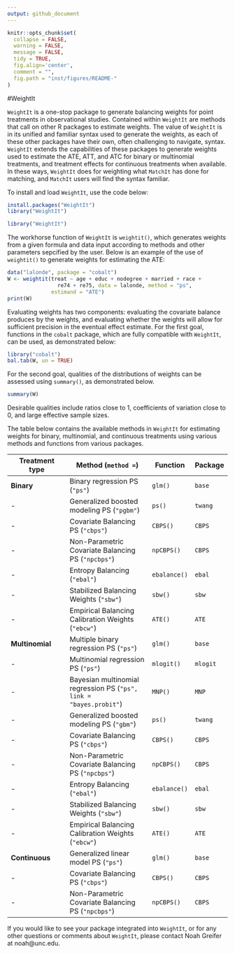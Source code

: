 ```yaml
---
output: github_document
---
```


<!-- README.md is generated from README.Rmd. Please edit that file -->

```r
knitr::opts_chunk$set(
  collapse = FALSE,
  warning = FALSE,
  message = FALSE,
  tidy = TRUE,
  fig.align='center',
  comment = "",
  fig.path = "inst/figures/README-"
)
```
#WeightIt

`WeightIt` is a one-stop package to generate balancing weights for point treatments in observational studies. Contained within `WeightIt` are methods that call on other R packages to estimate weights. The value of `WeightIt` is in its unified and familiar syntax used to generate the weights, as each of these other packages have their own, often challenging to navigate, syntax. `WeightIt` extends the capabilities of these packages to generate weights used to estimate the ATE, ATT, and ATC for binary or multinomial treatments, and treatment effects for continuous treatments when available. In these ways, `WeightIt` does for weighting what `MatchIt` has done for matching, and `MatchIt` users will find the syntax familiar.

To install and load `WeightIt`, use the code below:

```r
install.packages("WeightIt")
library("WeightIt")
```
```r
library("WeightIt")
```

The workhorse function of `WeightIt` is `weightit()`, which generates weights from a given formula and data input according to methods and other parameters sepcified by the user. Below is an example of the use of `weightit()` to generate weights for estimating the ATE:

```r
data("lalonde", package = "cobalt")
W <- weightit(treat ~ age + educ + nodegree + married + race +
                re74 + re75, data = lalonde, method = "ps",
              estimand = "ATE")
print(W)
```

Evaluating weights has two components: evaluating the covariate balance produces by the weights, and evaluating whether the weights will allow for sufficient precision in the eventual effect estimate. For the first goal, functions in the `cobalt` package, which are fully compatible with `WeightIt`, can be used, as demonstrated below:

```r
library("cobalt")
bal.tab(W, un = TRUE)
```

For the second goal, qualities of the distributions of weights can be assessed using `summary()`, as demonstrated below.

```r
summary(W)
```

Desirable qualities include ratios close to 1, coefficients of variation close to 0, and large effective sample sizes.

The table below contains the available methods in `WeightIt` for estimating weights for binary, multinomial, and continuous treatments using various methods and functions from various packages.
 
 Treatment type | Method (`method = `) | Function | Package
 -------------- | -------------------- | -------- | -------
 **Binary** | Binary regression PS (`"ps"`) | `glm()` | `base`
 - | Generalized boosted modeling PS (`"pgbm"`) | `ps()` | `twang`
 - | Covariate Balancing PS (`"cbps"`) | `CBPS()` | `CBPS`
 - | Non-Parametric Covariate Balancing PS (`"npcbps"`) | `npCBPS()` | `CBPS`
 - | Entropy Balancing (`"ebal"`) | `ebalance()` | `ebal`
 - | Stabilized Balancing Weights (`"sbw"`) | `sbw()` | `sbw`
 - | Empirical Balancing Calibration Weights (`"ebcw"`) | `ATE()` | `ATE`
 **Multinomial** | Multiple binary regression PS (`"ps"`) | `glm()` | `base`
 - | Multinomial regression PS (`"ps"`) | `mlogit()` | `mlogit`
 - | Bayesian multinomial regression PS (`"ps", link = "bayes.probit"`) | `MNP()` | `MNP`
 - | Generalized boosted modeling PS (`"gbm"`) | `ps()` | `twang`
 - | Covariate Balancing PS (`"cbps"`) | `CBPS()` | `CBPS`
 - | Non-Parametric Covariate Balancing PS (`"npcbps"`) | `npCBPS()` | `CBPS`
 - | Entropy Balancing (`"ebal"`) | `ebalance()` | `ebal`
 - | Stabilized Balancing Weights (`"sbw"`) | `sbw()` | `sbw`
 - | Empirical Balancing Calibration Weights (`"ebcw"`) | `ATE()` | `ATE`
 **Continuous** | Generalized linear model PS (`"ps"`) | `glm()` | `base`
 - | Covariate Balancing PS (`"cbps"`) | `CBPS()` | `CBPS`
 - | Non-Parametric Covariate Balancing PS (`"npcbps"`) | `npCBPS()` | `CBPS`

If you would like to see your package integrated into `WeightIt`, or for any other questions or comments about `WeightIt`, please contact Noah Greifer at noah@unc.edu.
